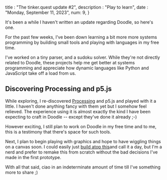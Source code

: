 title : "The tinker.quest update #2",
description : "Play to learn",
date : "Monday, September 11, 2023",
num: 9,
}

It's been a while I haven't written an update regarding Doodle, so here's one.

For the past few weeks, I've been down learning a bit more more systems programming by building small tools and playing with languages in my free time.

I've worked on a tiny parser, and a sudoku solver. While they're not directly related to Doodle, these projects help me get better at systems programming and appreciate how dynamic languages like Python and JavaScript take off a load from us. 

## Discovering Processing and p5.js
While exploring, I re-discovered [Processing](https://processing.org/) and p5.js and played with it a little. I haven't done anything fancy with them yet but I somehow feel relieved. The experience using it is almost exactly the kind I have been expecting to craft in Doodle -- except they've done it already ;-)

However exciting, I still plan to work on Doodle in my free time and to me, this is a testimony that there's space for such tools. 

Next, I plan to begin playing with graphics and hope to have wiggling things on a canvas soon. 
I could easily just [build atop this](https://twitter.com/JosiasWing/status/1684833940148830208?s=20)and call it a day, but I'm a nerd and prefer to remake this from scratch without the bad decisions I've made in the first prototype. 

With all that said, ciao in an indeterminate amount of time till I've something more to share ;)